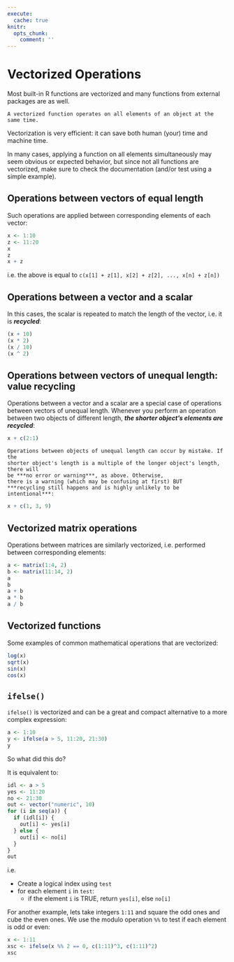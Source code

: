 ```yaml
---
execute:
  cache: true
knitr:
  opts_chunk: 
    comment: ''
---
```

# Vectorized Operations {#sec-vectorization}

Most built-in R functions are vectorized and many functions from external 
packages are as well.

```block
A vectorized function operates on all elements of an object at the same time.
```

Vectorization is very efficient: it can save both human (your) time and machine 
time.

In many cases, applying a function on all elements simultaneously may seem 
obvious or expected behavior, but since not all functions are vectorized, make 
sure to check the documentation (and/or test using a simple example).

## Operations between vectors of equal length

Such operations are applied between corresponding elements of each vector:

```r
x <- 1:10
z <- 11:20
x
z
x + z
```

i.e. the above is equal to `c(x[1] + z[1], x[2] + z[2], ..., x[n] + z[n])`

## Operations between a vector and a scalar

In this cases, the scalar is repeated to match the length of the vector, 
i.e. it is ***recycled***:

```r
(x + 10)
(x * 2)
(x / 10)
(x ^ 2)
```

## Operations between vectors of unequal length: **value recycling**

Operations between a vector and a scalar are a special case of operations 
between vectors of unequal length. Whenever you perform an operation between 
two objects of different length, 
***the shorter object's elements are recycled***:

```r
x + c(2:1)
```

```block
Operations between objects of unequal length can occur by mistake. If the 
shorter object's length is a multiple of the longer object's length, there will 
be ***no error or warning***, as above. Otherwise, 
there is a warning (which may be confusing at first) BUT 
***recycling still happens and is highly unlikely to be intentional***:
```

```r
x + c(1, 3, 9)
```

## Vectorized matrix operations

Operations between matrices are similarly vectorized, i.e. performed between 
corresponding elements:

```r
a <- matrix(1:4, 2)
b <- matrix(11:14, 2)
a
b
a + b
a * b
a / b
```

## Vectorized functions

Some examples of common mathematical operations that are vectorized:

```r
log(x)
sqrt(x)
sin(x)
cos(x)
```

## `ifelse()`

`ifelse()` is vectorized and can be a great and compact alternative to a more 
complex expression:

```r
a <- 1:10
y <- ifelse(a > 5, 11:20, 21:30)
y
```

So what did this do?

It is equivalent to:

```r
idl <- a > 5
yes <- 11:20
no <- 21:30
out <- vector("numeric", 10)
for (i in seq(a)) {
  if (idl[i]) {
    out[i] <- yes[i]
  } else {
    out[i] <- no[i]
  }
}
out
```

i.e.

* Create a logical index using `test`
* for each element `i` in `test`:
    * if the element `i` is TRUE, return `yes[i]`, else `no[i]`

For another example, lets take integers `1:11` and square the odd ones and cube 
the even ones. We use the modulo operation `%%` to test if each element is odd 
or even:

```r
x <- 1:11
xsc <- ifelse(x %% 2 == 0, c(1:11)^3, c(1:11)^2)
xsc
```

